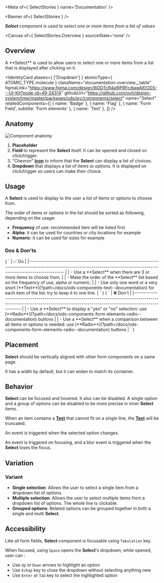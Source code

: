 
<Meta of={ SelectStories } name='Documentation' />

<Banner of={ SelectStories } />

_**Select** component is used to select one or more items from a list of values_

<Canvas of={ SelectStories.Overview } sourceState='none' />

## Overview

<div className="documentation-overview">
  <div>
    A **Select** is used to allow users to select one or more items from a list that is displayed after clicking on it.
  </div>

  <IdentityCard aliases={ ['Dropdown'] }
                atomicType={ ATOMIC_TYPE.molecule }
                className="documentation-overview__table"
                figmaLink="https://www.figma.com/design/9jDDTcR4a9jPRFcdjawAlf/ODS---UI-Kit?node-id=49-24314"
                githubUrl="https://github.com/ovh/design-system/tree/master/packages/ods/src/components/select"
                name="Select"
                relatedComponents={[
                  { name: 'Badge' },
                  { name: 'Flag' },
                  { name: 'Form Field', subtitle: 'Form elements' },
                  { name: 'Text' },
                ]} />
</div>

## Anatomy

![Component anatomy](components/select/anatomy.png "Component anatomy")

1. **Placeholder**
2. **Field** to represent the **Select** itself. It can be opened and closed on click/trigger.
3. "Chevron" [**Icon**](?path=/docs/ods-components-icon--documentation) to inform that the **Select** can display a list of choices.
4. **Dropdown** that displays a list of items or options. It is displayed on click/trigger so users can make their choice.

## Usage

A **Select** is used to display to the user a list of items or options to choose from.

The order of items or options in the list should be sorted as following, depending on the usage:
- **Frequency** of use: recommended item will be listed first
- **Alpha**: it can be used for countries or city locations for example
- **Numeric**: it can be used for sizes for example

### Dos & Don'ts

<Markdown className="documentation-do-table">
  { `
| ✅ Do                                                                                                                                                                           |
|------------------------------------------------------------------------------------------------------------------------------------------------------------------------------ |
| - Use a **Select** when there are 3 or more items to choose from.                                                                                                              |
| - Make the order of the **Select** list based on the frequency of use, alpha or numeric.                                                                                       |
| - Use only one word or a very short [**Text**](?path=/docs/ods-components-text--documentation) for each item of the list: try to keep it to one line.                   |
` }
</Markdown>

<Markdown className="documentation-dont-table">
  { `
| ❌ Don't                                                                                                                                                                          |
|-------------------------------------------------------------------------------------------------------------------------------------------------------------------------------- |
| - Use a **Select** to display a "yes" or "no" selection: use [**Radio**](?path=/docs/ods-components-form-elements-radio--documentation) buttons                                           |
| - Use a **Select** when a comparison between all items or options is needed: use [**Radio**](?path=/docs/ods-components-form-elements-radio--documentation) buttons                       |
` }
</Markdown>

## Placement

**Select** should be vertically aligned with other form components on a same page.

It has a width by default, but it can widen to match its container.

## Behavior

**Select** can be focused and hovered. It also can be disabled. A single option and a group of options can be disabled to be more precise in inner **Select** items.

When an item contains a [**Text**](?path=/docs/ods-components-text--documentation) that cannot fit on a single line, the [**Text**](?path=/docs/ods-components-text--documentation) will be truncated.

An event is triggered when the selected option changes.

An event is triggered on focusing, and a blur event is triggered when the **Select** loses the focus.

## Variation

### Variant

- **Single selection**: Allows the user to select a single item from a dropdown list of options.
- **Multiple selection**: Allows the user to select multiple items from a dropdown list of options. The whole line is clickable.
- **Grouped options**: Related options can be grouped together in both a single and multi **Select**.

## Accessibility

Like all form fields, **Select** component is focusable using `Tabulation` key.

When focused, using `Space` opens the **Select**'s dropdown; while opened, user can :
- Use `Up` or `Down` arrows to highlight an option
- Use `Echap` key to close the dropdown without selecting anything new
- Use `Enter` or `Tab` key to select the highlighted option
